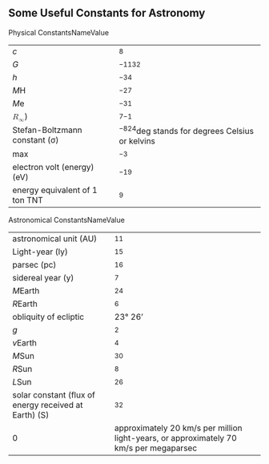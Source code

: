 ## Some Useful Constants for Astronomy
Physical ConstantsNameValue<table>  <tr>    <td>*c*</td>    <td><sup>8</sup></td>  </tr>  <tr>    <td>*G*</td>    <td><sup>−11</sup><sup>3</sup><sup>2</sup></td>  </tr>  <tr>    <td>*h*</td>    <td><sup>−34</sup></td>  </tr>  <tr>    <td>*M*H</td>    <td><sup>−27</sup></td>  </tr>  <tr>    <td>*M*e</td>    <td><sup>−31</sup></td>  </tr>  <tr>    <td><math><mrow><msub><mi>R</mi><mi>∞</mi></msub></mrow></math>)</td>    <td><sup>7</sup><sup>−1</sup></td>  </tr>  <tr>    <td>Stefan-Boltzmann constant (σ)</td>    <td><sup>−8</sup><sup>2</sup><sup>4</sup>deg stands for degrees Celsius or kelvins</td>  </tr>  <tr>    <td>max</td>    <td><sup>−3</sup></td>  </tr>  <tr>    <td>electron volt (energy) (eV)</td>    <td><sup>−19</sup></td>  </tr>  <tr>    <td>energy equivalent of 1 ton TNT</td>    <td><sup>9</sup></td>  </tr></table>
Astronomical ConstantsNameValue<table>  <tr>    <td>astronomical unit (AU)</td>    <td><sup>11</sup></td>  </tr>  <tr>    <td>Light-year (ly)</td>    <td><sup>15</sup></td>  </tr>  <tr>    <td>parsec (pc)</td>    <td><sup>16</sup></td>  </tr>  <tr>    <td>sidereal year (y)</td>    <td><sup>7</sup></td>  </tr>  <tr>    <td>*M*Earth</td>    <td><sup>24</sup></td>  </tr>  <tr>    <td>*R*Earth</td>    <td><sup>6</sup></td>  </tr>  <tr>    <td>obliquity of ecliptic</td>    <td>23° 26’</td>  </tr>  <tr>    <td>*g*</td>    <td><sup>2</sup></td>  </tr>  <tr>    <td>*v*Earth</td>    <td><sup>4</sup></td>  </tr>  <tr>    <td>*M*Sun</td>    <td><sup>30</sup></td>  </tr>  <tr>    <td>*R*Sun</td>    <td><sup>8</sup></td>  </tr>  <tr>    <td>*L*Sun</td>    <td><sup>26</sup></td>  </tr>  <tr>    <td>solar constant (flux of energy received at Earth) (S)</td>    <td><sup>3</sup><sup>2</sup></td>  </tr>  <tr>    <td>0</td>    <td>approximately 20 km/s per million light-years, or approximately 70 km/s per megaparsec</td>  </tr></table>
